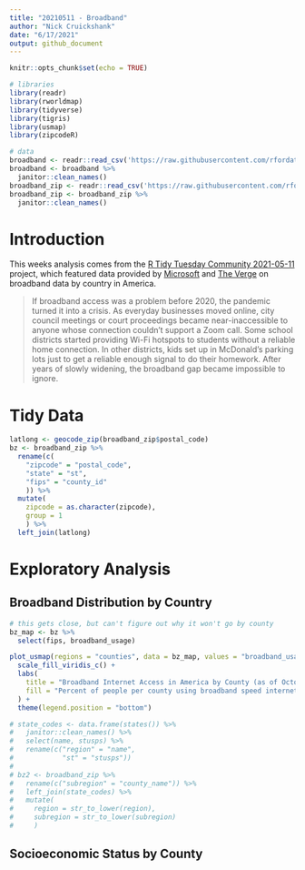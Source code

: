 ```yaml
---
title: "20210511 - Broadband"
author: "Nick Cruickshank"
date: "6/17/2021"
output: github_document
---
```


```r
knitr::opts_chunk$set(echo = TRUE)
```

```r
# libraries
library(readr)
library(rworldmap)
library(tidyverse)
library(tigris)
library(usmap)
library(zipcodeR)
```

```r
# data
broadband <- readr::read_csv('https://raw.githubusercontent.com/rfordatascience/tidytuesday/master/data/2021/2021-05-11/broadband.csv') 
broadband <- broadband %>%
  janitor::clean_names()
broadband_zip <- readr::read_csv('https://raw.githubusercontent.com/rfordatascience/tidytuesday/master/data/2021/2021-05-11/broadband_zip.csv')
broadband_zip <- broadband_zip %>%
  janitor::clean_names()
```

# Introduction

This weeks analysis comes from the [R Tidy Tuesday Community 2021-05-11](https://github.com/rfordatascience/tidytuesday/tree/master/data/2021/2021-05-11) project, which featured data provided by [Microsoft](https://github.com/microsoft/USBroadbandUsagePercentages) and [The Verge](https://www.theverge.com/22418074/broadband-gap-america-map-county-microsoft-data) on broadband data by country in America.  
  
> If broadband access was a problem before 2020, the pandemic turned it into a crisis. As everyday businesses moved online, city council meetings or court proceedings became near-inaccessible to anyone whose connection couldn’t support a Zoom call. Some school districts started providing Wi-Fi hotspots to students without a reliable home connection. In other districts, kids set up in McDonald’s parking lots just to get a reliable enough signal to do their homework. After years of slowly widening, the broadband gap became impossible to ignore.  

# Tidy Data

```r
latlong <- geocode_zip(broadband_zip$postal_code)
bz <- broadband_zip %>%
  rename(c(
    "zipcode" = "postal_code",
    "state" = "st",
    "fips" = "county_id"
    )) %>%
  mutate(
    zipcode = as.character(zipcode),
    group = 1
    ) %>%
  left_join(latlong)
```

# Exploratory Analysis

## Broadband Distribution by Country

```r
# this gets close, but can't figure out why it won't go by county
bz_map <- bz %>%
  select(fips, broadband_usage) 

plot_usmap(regions = "counties", data = bz_map, values = "broadband_usage") + 
  scale_fill_viridis_c() + 
  labs(
    title = "Broadband Internet Access in America by County (as of October 2020)",
    fill = "Percent of people per county using broadband speed internet"
  ) + 
  theme(legend.position = "bottom")
```


```r
# state_codes <- data.frame(states()) %>%
#   janitor::clean_names() %>%
#   select(name, stusps) %>%
#   rename(c("region" = "name",
#            "st" = "stusps"))
# 
# bz2 <- broadband_zip %>%
#   rename(c("subregion" = "county_name")) %>%
#   left_join(state_codes) %>%
#   mutate(
#     region = str_to_lower(region),
#     subregion = str_to_lower(subregion)
#     )

```


## Socioeconomic Status by County

